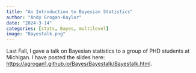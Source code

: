 ```yaml
---
title: "An Introduction to Bayesian Statistics"
author: "Andy Grogan-Kaylor"
date: "2024-3-14"
categories: [stats, Bayes, multilevel]
image: "Bayestalk.png"
---
```


Last Fall, I gave a talk on Bayesian statistics to a group of PHD students at Michigan. I have posted the slides here:  [https://agrogan1.github.io/Bayes/Bayestalk/Bayestalk.html](https://agrogan1.github.io/Bayes/Bayestalk/Bayestalk.html).




